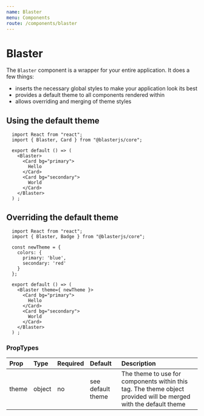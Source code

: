 ```yaml
---
name: Blaster
menu: Components
route: /components/blaster
---
```


# Blaster

The `Blaster` component is a wrapper for your entire application.
It does a few things:
- inserts the necessary global styles to make your application look its best
- provides a default theme to all components rendered within
- allows overriding and merging of theme styles

## Using the default theme
```
  import React from "react";
  import { Blaster, Card } from "@blasterjs/core";

  export default () => (
    <Blaster>
      <Card bg="primary">
        Hello
      </Card>
      <Card bg="secondary">
        World
      </Card>
    </Blaster>
  ) ;
```

## Overriding the default theme
```
  import React from "react";
  import { Blaster, Badge } from "@blasterjs/core";

  const newTheme = {
    colors: {
      primary: 'blue',
      secondary: 'red'
    }
  };

  export default () => (
    <Blaster theme={ newTheme }>
      <Card bg="primary">
        Hello
      </Card>
      <Card bg="secondary">
        World
      </Card>
    </Blaster>
  ) ;
```

### PropTypes
| Prop | Type | Required | Default | Description |
|:-----|:-----|:---------|:--------|:------------|
| theme | object | no | see default theme | The theme to use for components within this tag. The theme object provided will be merged with the default theme |
